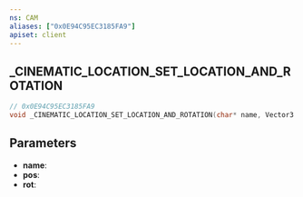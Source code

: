 ```yaml
---
ns: CAM
aliases: ["0x0E94C95EC3185FA9"]
apiset: client
---
```

## _CINEMATIC_LOCATION_SET_LOCATION_AND_ROTATION

```c
// 0x0E94C95EC3185FA9
void _CINEMATIC_LOCATION_SET_LOCATION_AND_ROTATION(char* name, Vector3 pos, Vector3 rot);
```


## Parameters
* **name**:
* **pos**:
* **rot**: